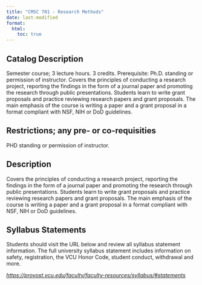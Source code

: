 ```yaml
---
title: "CMSC 701 - Research Methods"
date: last-modified
format:
  html:
    toc: true
---
```


## Catalog Description

Semester course; 3 lecture hours. 3 credits. Prerequisite: Ph.D. standing or permission of instructor. Covers the principles of conducting a research project, reporting the findings in the form of a journal paper and promoting the research through public presentations. Students learn to write grant proposals and practice reviewing research papers and grant proposals. The main emphasis of the course is writing a paper and a grant proposal in a format compliant with NSF, NIH or DoD guidelines.


## Restrictions; any pre- or co-requisities
 
PHD standing or permission of instructor.

## Description

Covers the principles of conducting a research project, reporting the findings in the form of a journal paper and promoting the research through public presentations. Students learn to write grant proposals and practice reviewing research papers and grant proposals. The main emphasis of the course is writing a paper and a grant proposal in a format compliant with NSF, NIH or DoD guidelines.

## Syllabus Statements

Students should visit the URL below and review all syllabus statement information. The full university syllabus statement includes information on safety, registration, the VCU Honor Code, student conduct, withdrawal and more.

*<https://provost.vcu.edu/faculty/faculty-resources/syllabus/#statements>*


